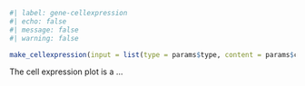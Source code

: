 ```r
#| label: gene-cellexpression
#| echo: false
#| message: false
#| warning: false

make_cellexpression(input = list(type = params$type, content = params$content))

```
The cell expression plot is a ... 